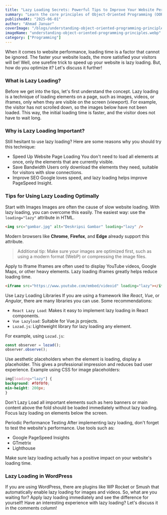 ```yaml
---
title: "Lazy Loading Secrets: Powerful Tips to Improve Your Website Performance!"
summary: "Learn the core principles of Object-Oriented Programming (OOP) including encapsulation, inheritance, polymorphism, and abstraction with practical examples."
publishedAt: "2025-06-01" 
author: "Ahmad Januar"
coverImage: "/blogs/understanding-object-oriented-programming-principles.webp"
imageName: "understanding-object-oriented-programming-principles.webp"
category: ["Programming"]
---
```



When it comes to website performance, loading time is a factor that cannot be ignored. The faster your website loads, the more satisfied your visitors will be! Well, one surefire trick to speed up your website is lazy loading. But, how do you optimize it? Let's discuss it further!

### What is Lazy Loading?

Before we get into the tips, let's first understand the concept. Lazy loading is a technique of loading elements on a page, such as images, videos, or iframes, only when they are visible on the screen (viewport). For example, the visitor has not scrolled down, so the images below have not been loaded. This way, the initial loading time is faster, and the visitor does not have to wait long.

### Why is Lazy Loading Important?

Still hesitant to use lazy loading? Here are some reasons why you should try this technique:

- Speed ​​Up Website Page Loading You don't need to load all elements at once, only the elements that are currently visible.
- Save Bandwidth Users only download the elements they need, suitable for visitors with slow connections.
- Improve SEO Google loves speed, and lazy loading helps improve PageSpeed ​​Insight.

### Tips for Using Lazy Loading Optimally

Start with Images Images are often the cause of slow website loading. With lazy loading, you can overcome this easily. The easiest way: use the `loading="lazy"` attribute in HTML.
   
```html
<img src="gambar.jpg" alt="Deskripsi Gambar" loading="lazy" />
```

Modern browsers like **Chrome**, **Firefox**, and **Edge** already support this attribute.

> Additional tip: Make sure your images are optimized first, such as using a modern format (WebP) or compressing the image files.

Apply to Iframe Iframes are often used to display YouTube videos, Google Maps, or other heavy elements. Lazy loading iframes greatly helps reduce loading time.

```html
<iframe src="https://www.youtube.com/embed/videoid" loading="lazy"></iframe>
```

Use Lazy Loading Libraries If you are using a framework like *React*, *Vue*, or *Angular*, there are many libraries you can use. Some recommendations:

- `React Lazy Load`: Makes it easy to implement lazy loading in React components.
- `Vue Lazyload`: Suitable for Vue.js projects.
- `Lozad.js`: Lightweight library for lazy loading any element.

For example, using `Lozad.js`:
```js
const observer = lozad();
observer.observe();
```
Use aesthetic placeholders when the element is loading, display a placeholder. This gives a professional impression and reduces bad user experience. Example using CSS for image placeholders:

```css
img[loading="lazy"] {
background: #f0f0f0;
min-height: 200px;
}
```

Don't Lazy Load all important elements such as hero banners or main content above the fold should be loaded immediately without lazy loading. Focus lazy loading on elements below the screen.

Periodic Performance Testing After implementing lazy loading, don't forget to test the website's performance. Use tools such as:

- Google PageSpeed ​​Insights
- GTmetrix
- Lighthouse
  
Make sure lazy loading actually has a positive impact on your website's loading time.

### Lazy Loading in WordPress

If you are using WordPress, there are plugins like WP Rocket or Smush that automatically enable lazy loading for images and videos. So, what are you waiting for? Apply lazy loading immediately and see the difference for yourself! Have an interesting experience with lazy loading? Let's discuss it in the comments column!